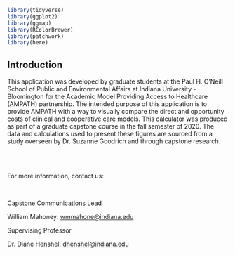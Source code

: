 
<html lang="en">
```r
library(tidyverse)
library(ggplot2)
library(ggmap)
library(RColorBrewer)
library(patchwork)
library(here)
```
<head>
</head>
<body>
<h2>Introduction</h2>
<p>This application was developed by graduate students at the Paul H. O'Neill School of Public and Environmental Affairs at Indiana University - Bloomington for the Academic Model Providing Access to Healthcare (AMPATH) partnership. The intended purpose of this application is to provide AMPATH with a way to visually compare the direct and opportunity costs of clinical and cooperative care models. This calculator was produced as part of a graduate capstone course in the fall semester of 2020. The data and calculations used to present these figures are sourced from a study overseen by Dr. Suzanne Goodrich and through capstone research.</p>
<br>
<br>
<p>For more information, contact us:</p>
<br>
<p>Capstone Communications Lead</p>
<p>William Mahoney: <a href="mailto:wmmahone@indiana.edu">wmmahone@indiana.edu</a></p>
<p>Supervising Professor</p>
<p>Dr. Diane Henshel: <a href="mailto:dhenshel@indiana.edu">dhenshel@indiana.edu</a></p>
</body>
</html>
